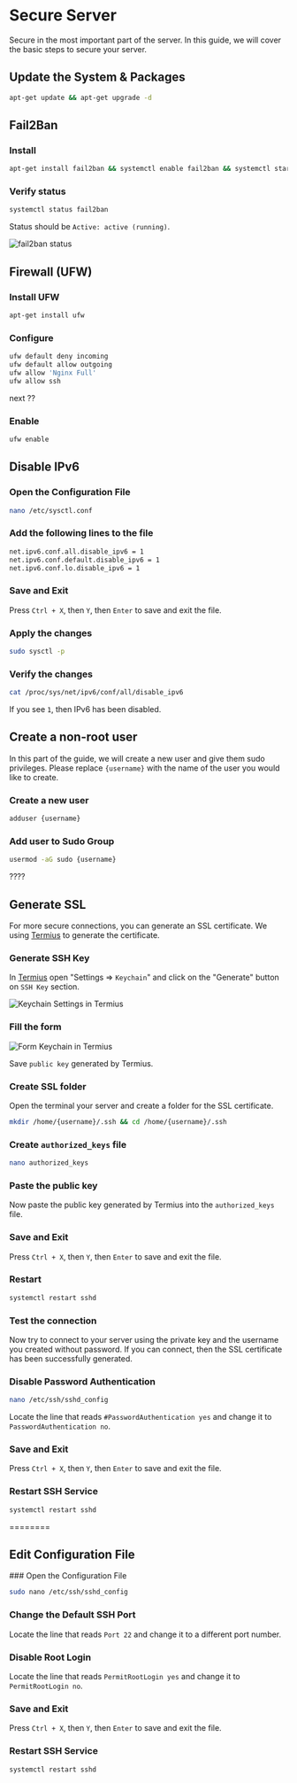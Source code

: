 
# Secure Server

Secure in the most important part of the server. In this guide, we will cover the basic steps to secure your server.

## Update the System & Packages

```bash
apt-get update && apt-get upgrade -d
```

## Fail2Ban

<Steps>

### Install

```bash
apt-get install fail2ban && systemctl enable fail2ban && systemctl start fail2ban
```

### Verify status

```bash
systemctl status fail2ban
```

Status should be `Active: active (running)`.

<Image src={fail2banStatus} alt="fail2ban status" />

</Steps>

## Firewall (UFW)

<Steps>

### Install UFW

```bash
apt-get install ufw
```

### Configure

```bash
ufw default deny incoming
ufw default allow outgoing
ufw allow 'Nginx Full'
ufw allow ssh
```

next ??

### Enable

```bash
ufw enable
```

</Steps>

## Disable IPv6

<Steps>

### Open the Configuration File

```bash
nano /etc/sysctl.conf
```

### Add the following lines to the file

```bash
net.ipv6.conf.all.disable_ipv6 = 1
net.ipv6.conf.default.disable_ipv6 = 1
net.ipv6.conf.lo.disable_ipv6 = 1
```

### Save and Exit

Press `Ctrl + X`, then `Y`, then `Enter` to save and exit the file.

### Apply the changes

```bash
sudo sysctl -p
```

### Verify the changes

```bash
cat /proc/sys/net/ipv6/conf/all/disable_ipv6
```

If you see `1`, then IPv6 has been disabled.

</Steps>

## Create a non-root user

In this part of the guide, we will create a new user and give them sudo privileges. Please replace `{username}` with the name of the user you would like to create.

<Steps>

### Create a new user

```bash
adduser {username}
```

### Add user to Sudo Group

```bash
usermod -aG sudo {username}
```

</Steps>

????

## Generate SSL

For more secure connections, you can generate an SSL certificate. We using [Termius](https://termius.com/) to generate the certificate.

<Steps>

### Generate SSH Key

In [Termius](https://termius.com/) open "Settings => `Keychain`" and click on the "Generate" button on `SSH Key` section.

<Image src={generateSshTermius} alt="Keychain Settings in Termius" />

### Fill the form

<Image
  src={formGenerateSshTermius}
  className="max-w-xs"
  alt="Form Keychain in Termius"
/>

Save `public key` generated by Termius.

### Create SSL folder

Open the terminal your server and create a folder for the SSL certificate.

```bash
mkdir /home/{username}/.ssh && cd /home/{username}/.ssh
```

### Create `authorized_keys` file

```bash
nano authorized_keys
```

### Paste the public key

Now paste the public key generated by Termius into the `authorized_keys` file.

### Save and Exit

Press `Ctrl + X`, then `Y`, then `Enter` to save and exit the file.

### Restart

```bash
systemctl restart sshd
```

### Test the connection

Now try to connect to your server using the private key and the username you created without password. If you can connect, then the SSL certificate has been successfully generated.

### Disable Password Authentication

```bash
nano /etc/ssh/sshd_config
```

Locate the line that reads `#PasswordAuthentication yes` and change it to `PasswordAuthentication no`.

### Save and Exit

Press `Ctrl + X`, then `Y`, then `Enter` to save and exit the file.

### Restart SSH Service

```bash
systemctl restart sshd
```

</Steps>

========

## Edit Configuration File

<Steps>
### Open the Configuration File

```bash
sudo nano /etc/ssh/sshd_config
```

### Change the Default SSH Port

Locate the line that reads `Port 22` and change it to a different port number.

### Disable Root Login

Locate the line that reads `PermitRootLogin yes` and change it to `PermitRootLogin no`.

### Save and Exit

Press `Ctrl + X`, then `Y`, then `Enter` to save and exit the file.

### Restart SSH Service

```bash
systemctl restart sshd
```

</Steps>
